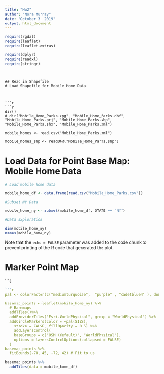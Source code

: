 ---
title: "Hw2"
author: "Nora Murray"
date: "October 3, 2019"
output: html_document
---
```{r setup, include=FALSE}
require(rgdal)
require(leaflet)
require(leaflet.extras)

require(dplyr)
require(readxl)
require(stringr)
```


##


```

## Read in Shapefile 
# Load Shapefile for Mobile Home Data 



```{r}
```{r setup, include=FALSE}


dir()
# dir("Mobile_Home_Parks.cpg", "Mobile_Home_Parks.dbf", "Mobile_Home_Parks.prj", "Mobile_Home_Parks.shp", "Mobile_Home_Parks.shx", "Mobile_Home_Parks.xml")

mobile_homes <- read.csv("Mobile_Home_Parks.xml")

mobile_homes_shp <- readOGR("Mobile_Home_Parks.shp")

```

# Load Data for Point Base Map: Mobile Home Data

```{r}
# Load mobile home data

mobile_home_df <- data.frame(read.csv("Mobile_Home_Parks.csv"))

#Subset NY Data 

mobile_home_ny <- subset(mobile_home_df, STATE == "NY")

#Data Exploration

dim(mobile_home_ny)
names(mobile_home_ny)

```

Note that the `echo = FALSE` parameter was added to the code chunk to prevent printing of the R code that generated the plot.

# Marker Point Map
```{

```{r, controls}

```{r}

pal <- colorFactor(c("mediumturquoise",  "purple" , "cadetblue4" ), domain = c("LARGE (>100)", "MEDIUM (51-100)","SMALL (<50)"))

basemap_points <-leaflet(mobile_home_ny) %>%
  # Basemaps
  addTiles()%>%
  addProviderTiles("Esri.WorldPhysical", group = "WorldPhysical") %>%
  addCircleMarkers(color = ~pal(SIZE),
    stroke = FALSE, fillOpacity = 0.5) %>%
    addLayersControl(
    baseGroups = c("OSM (default)", "WorldPhysical"),
    options = layersControlOptions(collapsed = FALSE)
  )
basemap_points %>% 
  fitBounds(-78, 45, -72, 42) # Fit to us


```


```{r}


basemap_points %>%
  addTiles(data = mobile_home_df)

```


